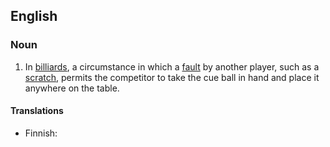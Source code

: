 ==English==

===Noun===
{{en-noun|balls in hand}}
# In [[billiards]], a circumstance in which a [[fault]] by another player, such as a [[scratch]], permits the competitor to take the cue ball in hand and place it anywhere on the table.

====Translations====
{{trans-top|circumstance in billiards}}
* Finnish: {{t+|fi|käsipallo}}
{{trans-mid}}
{{trans-bottom}}